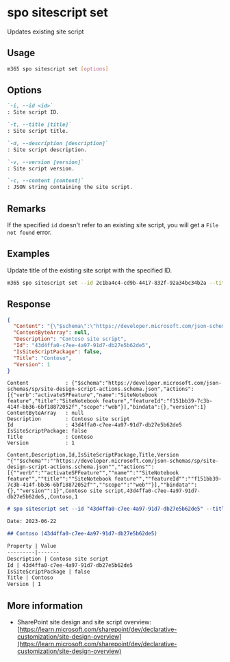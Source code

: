 
# spo sitescript set

Updates existing site script

## Usage

```sh
m365 spo sitescript set [options]
```

## Options

```md definition-list
`-i, --id <id>`
: Site script ID.

`-t, --title [title]`
: Site script title.

`-d, --description [description]`
: Site script description.

`-v, --version [version]`
: Site script version.

`-c, --content [content]`
: JSON string containing the site script.
```

<Global />

## Remarks

If the specified `id` doesn't refer to an existing site script, you will get a `File not found` error.

## Examples

Update title of the existing site script with the specified ID.

```sh
m365 spo sitescript set --id 2c1ba4c4-cd9b-4417-832f-92a34bc34b2a --title "Contoso"
```

## Response

<Tabs>
  <TabItem value="JSON">

  ```json
  {
    "Content": "{\"$schema\":\"https://developer.microsoft.com/json-schemas/sp/site-design-script-actions.schema.json\",\"actions\":[{\"verb\":\"activateSPFeature\",\"name\":\"SiteNotebook feature\",\"title\":\"SiteNotebook feature\",\"featureId\":\"f151bb39-7c3b-414f-bb36-6bf18872052f\",\"scope\":\"web\"}],\"bindata\":{},\"version\":1}",
    "ContentByteArray": null,
    "Description": "Contoso site script",
    "Id": "43d4ffa0-c7ee-4a97-91d7-db27e5b62de5",
    "IsSiteScriptPackage": false,
    "Title": "Contoso",
    "Version": 1
  }
  ```

  </TabItem>
  <TabItem value="Text">

  ```text
  Content            : {"$schema":"https://developer.microsoft.com/json-schemas/sp/site-design-script-actions.schema.json","actions":[{"verb":"activateSPFeature","name":"SiteNotebook feature","title":"SiteNotebook feature","featureId":"f151bb39-7c3b-414f-bb36-6bf18872052f","scope":"web"}],"bindata":{},"version":1}
  ContentByteArray   : null
  Description        : Contoso site script
  Id                 : 43d4ffa0-c7ee-4a97-91d7-db27e5b62de5
  IsSiteScriptPackage: false
  Title              : Contoso
  Version            : 1
  ```

  </TabItem>
  <TabItem value="CSV">

  ```csv
  Content,Description,Id,IsSiteScriptPackage,Title,Version
  "{""$schema"":""https://developer.microsoft.com/json-schemas/sp/site-design-script-actions.schema.json"",""actions"":[{""verb"":""activateSPFeature"",""name"":""SiteNotebook feature"",""title"":""SiteNotebook feature"",""featureId"":""f151bb39-7c3b-414f-bb36-6bf18872052f"",""scope"":""web""}],""bindata"":{},""version"":1}",Contoso site script,43d4ffa0-c7ee-4a97-91d7-db27e5b62de5,,Contoso,1
  ```

  </TabItem>
  <TabItem value="Markdown">

  ```md
  # spo sitescript set --id "43d4ffa0-c7ee-4a97-91d7-db27e5b62de5" --title "Contoso"

  Date: 2023-06-22

  ## Contoso (43d4ffa0-c7ee-4a97-91d7-db27e5b62de5)

  Property | Value
  ---------|-------
  Description | Contoso site script
  Id | 43d4ffa0-c7ee-4a97-91d7-db27e5b62de5
  IsSiteScriptPackage | false
  Title | Contoso
  Version | 1
  ```

  </TabItem>
</Tabs>

## More information

- SharePoint site design and site script overview: [https://learn.microsoft.com/sharepoint/dev/declarative-customization/site-design-overview](https://learn.microsoft.com/sharepoint/dev/declarative-customization/site-design-overview)
